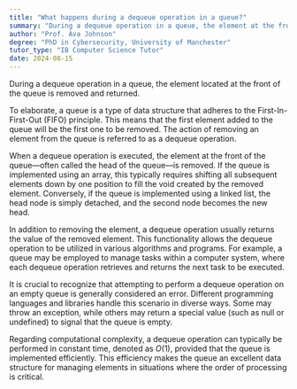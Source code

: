```yaml
---
title: "What happens during a dequeue operation in a queue?"
summary: "During a dequeue operation in a queue, the element at the front of the queue is removed and returned."
author: "Prof. Ava Johnson"
degree: "PhD in Cybersecurity, University of Manchester"
tutor_type: "IB Computer Science Tutor"
date: 2024-08-15
---
```


During a dequeue operation in a queue, the element located at the front of the queue is removed and returned.

To elaborate, a queue is a type of data structure that adheres to the First-In-First-Out (FIFO) principle. This means that the first element added to the queue will be the first one to be removed. The action of removing an element from the queue is referred to as a dequeue operation.

When a dequeue operation is executed, the element at the front of the queue—often called the head of the queue—is removed. If the queue is implemented using an array, this typically requires shifting all subsequent elements down by one position to fill the void created by the removed element. Conversely, if the queue is implemented using a linked list, the head node is simply detached, and the second node becomes the new head.

In addition to removing the element, a dequeue operation usually returns the value of the removed element. This functionality allows the dequeue operation to be utilized in various algorithms and programs. For example, a queue may be employed to manage tasks within a computer system, where each dequeue operation retrieves and returns the next task to be executed.

It is crucial to recognize that attempting to perform a dequeue operation on an empty queue is generally considered an error. Different programming languages and libraries handle this scenario in diverse ways. Some may throw an exception, while others may return a special value (such as null or undefined) to signal that the queue is empty.

Regarding computational complexity, a dequeue operation can typically be performed in constant time, denoted as $O(1)$, provided that the queue is implemented efficiently. This efficiency makes the queue an excellent data structure for managing elements in situations where the order of processing is critical.
    